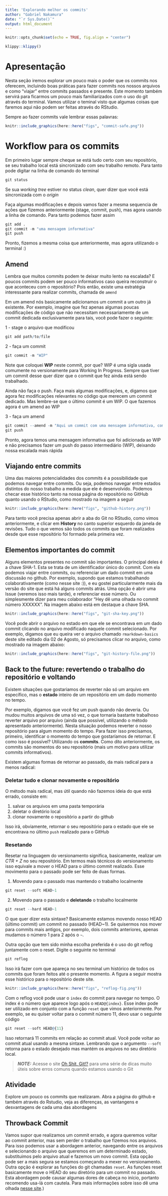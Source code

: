 ```yaml
---
title: 'Explorando melhor os commits'
author: "Gabriel Nakamura"
date: "`r Sys.Date()`"
output: html_document
---
```


```r
knitr::opts_chunk$set(echo = TRUE, fig.align = "center")
```

```r
klippy::klippy()
```

# Apresentação

Nesta seção iremos explorar um pouco mais o poder que os commits nos oferecem, incluindo boas práticas para fazer commits nos nossos arquivos e como "viajar" entre commits passados e presente. Este momento também servirá para ficarmos um pouco mais familiarizados com o uso do git através do terminal. Vamos utilizar o teminal visto que algumas coisas que faremos aqui não podem ser feitas através do RStudio.

Sempre ao fazer commits vale lembrar essas palavras:

```r
knitr::include_graphics(here::here("figs", "commit-safe.png"))
```

# Workflow para os commits 

Em primeiro lugar sempre cheque se está tudo certo com seu repositório, se seu trabalho local está sincronizado com seu trabalho remoto. Para tanto pode digitar na linha de comando do terminal

```r
git status
```

Se sua *working tree* estiver no status *clean*, quer dizer que você está sincronizada com o *origin*

Faça algumas modificações e depois vamos fazer a mesma sequencia de ações que fizemos anteriormente (stage, commit, push), mas agora usando a linha de comando. Para tanto podemos fazer assim

```r
git add .
git commit -m "uma mensagem informativa"
git push
```

Pronto, fizemos a mesma coisa que anteriormente, mas agora utilizando o terminal :)

## Amend

Lembra que muitos commits podem te deixar muito lento na escalada? E poucos commits podem ser pouco informativos caso queira reconstruir o que aconteceu com o repositório? Pois então, existe uma estratégia interessante para realizar commits, chamada de `amend`

Em um amend nós basicamente adicionamos um commit a um outro já existente. Por exemplo, imagine que fez apenas algumas poucas modificações de código que não necessitam necessariamente de um commit dedicada exclusivamente para tais, você pode fazer o seguinte:

1 - stage o arquivo que modificou

```r
git add path/to/file
```

2 - faça um commit 

```r
git commit -m "WIP"
```

Note que coloquei **WIP** neste commit, por que? WIP é uma sigla usada comumente no versionamente para Working In Progress. Sempre que tiver um commit desse quer dizer que o commit que fez ainda está sendo trabalhado.

Ainda não faça o push. Faça mais algumas modificações, e, digamos que agora fez modificações relevantes no código que merecem um commit dedicado. Mas lembre-se que o último commit é um WIP. O que fazemos agora é um amend ao WIP

3 - faça um amend

```r
git commit --amend -m "Aqui um commit com uma mensagem informativa, como sempre"
git push
```

Pronto, agora temos uma mensagem informativa que foi adicionada ao WIP e não precisamos fazer um push do passo intermediário (WIP), deixando nossa escalada mais rápida

## Viajando entre commits

Uma das maiores potencialidades dos commits é a possibilidade que podemos navegar entre commits. Ou seja, podemos navegar entre estados distintos do nosso trabalho a medida que ele é desenvolvido. Podemos checar esse histórico tanto na nossa página do repositório no GitHub quanto usando o RStudio, como mostrado na imagem a seguir

```r
knitr::include_graphics(here::here("figs", "github-history.png"))
```

Para tanto você precisa apenas abrir a aba do Git no RStudio, como vimos anteriormente, e clicar em **History** no canto superior esquerdo da janela de revisões. Tudo o que vemos são todos os commits que foram realizados desde que esse repositório foi formado pela primeira vez.

## Elementos importantes do commit

Alguns elementos presentes no commit são importantes. O principal deles é a chave SHA-1. Esta se trata de um identificador único do commit. Com ela podemos viajar entre commits, ou referenciar um dado commit em uma discussão no github. Por exemplo, supondo que estamos trabalhando colaborativamente (como nesse site :)), e eu gostei particularmente mais da versão do site que está há alguns commits atrás. Uma opção é abrir uma Issue (veremos isso mais tarde), e referenciar esse número. Ou simplesmente dizer para meu colaborador "Hey dê uma olhada no commit número XXXXXX". Na imagem abaixo está em destaque a chave SHA.

```r
knitr::include_graphics(here::here("figs", "git-sha-key.png"))
```

Você pode abrir o arquivo no estado em que ele se encontrava em um dado commit clicando no arquivo modificado naquele commit selecionado. Por exemplo, digamos que eu queira ver o arquivo chamado `rmarkdown-basics` deste site editado dia 02 de Agosto, só precisamos clicar no arquivo, como mostrado na imagem abaixo:

```r
knitr::include_graphics(here::here("figs", "git-history-file.png"))
```

## Back to the future: revertendo o trabalho do repositório e voltando

Existem situações que gostariamos de reverter não só um arquivo em específico, mas o **estado** inteiro de um repositório em um dado momento no tempo.

Por exemplo, digamos que você fez um push quando não deveria. Ou mudou muitos arquivos de uma só vez, o que tornaria bastante trabalhoso reverter arquivo por arquivo (ainda que possível, utilizando o método apresentado anteriormente). Nesta situação podemos reverter o nosso repositório para algum momento do tempo. Para fazer isso precisamos, primeiro, identificar o momento do tempo que gostaríamos de retornar. E como isso é possível? Utilizando os **commits**. Como dito anteriormente, os commits são momentos do seu repositório (mais um motivo para utilizar commits informativos).

Existem algumas formas de retornar ao passado, da mais radical para a menos radical:

### Deletar tudo e clonar novamente o repositório

O método mais radical, mas útil quando não fazemos ideia do que está errado, consiste em:

1. salvar os arquivos em uma pasta temporária
2. deletar o diretório local
3. clonar novamente o repositório a partir do github

Isso irá, obviamente, retornar o seu repositório para o estado que ele se encontrava no último `push` realizado para o GitHub

### Resetando

Resetar na linguagem do versionamento significa, basicamente, realizar um *CTR + Z* no seu repositório. Em termos mais técnicos do versionamento isso equivale a mover o HEAD para o último commit realizado. Esse movimento para o passado pode ser feito de duas formas. 

1. Movendo para o passado mas mantendo o trabalho localmente 

```r
git reset --soft HEAD~1
```

2. Movendo para o passado e **deletando** o trabalho localmente

```r
git reset --hard HEAD~1
```

O que quer dizer esta sintaxe? Basicamente estamos movendo nosso HEAD (último commit) um commit no passado (HEAD~1). Se quisermos nos mover para commits mais antigos, por exemplo, dois commits anteriores, apenas mudamos o número 1 para 2 após o `~`.

Outra opção que tem sido minha escolha preferida é o uso do git reflog juntamente com o reset. Digite o seguinte no terminal

```r
git reflog
```

Isso irá fazer com que apareça no seu terminal um histórico de todos os commits que foram feitos até o presente momento. A figura a seguir mostra esse histórico para o repositório deste site.

```r
knitr::include_graphics(here::here("figs", "reflog-fig.png"))
```

Com o reflog você pode usar o `index` do commit para navegar no tempo. O index é o número que aparece logo após o `HEAD@{index}`. Esse index pode ser utilizado em conjunto com a função `reset` que vimos anteriormente. Por exemplo, se eu quiser voltar para o commit número 11, devo usar o seguinte código

```r
git reset --soft HEAD@{11}
```

Isso retornará 11 commits em relação ao commit atual. Você pode voltar ao commit atual usando a mesma sintaxe. Lembrando que o argumento `--soft` retorna para o estado desejado mas mantém os arquivos no seu diretório local.

> **_NOTE:_**  Acesse o site [Oh Shit, Git!?](https://ohshitgit.com/) para uma série de dicas muito úteis sobre erros comuns quando estamos usando o Git


## Atividade

Explore um pouco os commits que realizaram. Abra a página do github e também através do Rstudio, veja as diferenças, as vantangens e desvantagens de cada uma das abordagens


## Throwback Commit

Vamos supor que realizamos um commit errado, e agora queremos voltar ao commit anterior, mas sem perder o trabalho que fizemos nos arquivos. Para isso podemos usar a abordagem anterior, navegando entre os arquivos e selecionando o arquivo que queremos em um determinado estado, substituimos pelo arquivo atual e fazemos um novo commit. Esta opção pode ser a mais segura se estamos começando a mexer no versionamento. Outra opção é explorar as funções do git chamadas `reset`. As funções reset basicamente move o HEAD do seu diretório para um commit no passado. Esta abordagem pode causar algumas dores de cabeça no início, portanto recomendo usa-lá com cautela. Para mais informações sobre isso dê uma olhada [nesse site](https://devconnected.com/how-to-git-reset-to-head/#:~:text=To%20hard%20reset%20files%20to,option%20and%20specify%20the%20HEAD.&text=The%20purpose%20of%20the%20%E2%80%9Cgit,before%20HEAD%20and%20so%20on).)

